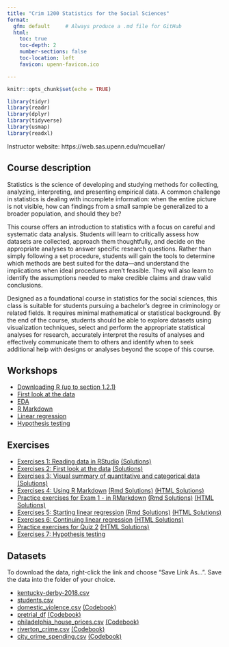 ```yaml
---
title: "Crim 1200 Statistics for the Social Sciences"
format:
  gfm: default     # Always produce a .md file for GitHub
  html:
    toc: true
    toc-depth: 2
    number-sections: false
    toc-location: left
    favicon: upenn-favicon.ico

---
```


```r
knitr::opts_chunk$set(echo = TRUE)
```

```r

library(tidyr)
library(readr)
library(dplyr)
library(tidyverse)
library(usmap)
library(readxl)
```

Instructor website: https://web.sas.upenn.edu/mcuellar/

## Course description

Statistics is the science of developing and studying methods for
collecting, analyzing, interpreting, and presenting empirical data. A
common challenge in statistics is dealing with incomplete information:
when the entire picture is not visible, how can findings from a small
sample be generalized to a broader population, and should they be?

This course offers an introduction to statistics with a focus on careful
and systematic data analysis. Students will learn to critically assess
how datasets are collected, approach them thoughtfully, and decide on
the appropriate analyses to answer specific research questions. Rather
than simply following a set procedure, students will gain the tools to
determine which methods are best suited for the data—and understand the
implications when ideal procedures aren’t feasible. They will also learn
to identify the assumptions needed to make credible claims and draw
valid conclusions.

Designed as a foundational course in statistics for the social sciences,
this class is suitable for students pursuing a bachelor’s degree in
criminology or related fields. It requires minimal mathematical or
statistical background. By the end of the course, students should be
able to explore datasets using visualization techniques, select and
perform the appropriate statistical analyses for research, accurately
interpret the results of analyses and effectively communicate them to
others and identify when to seek additional help with designs or
analyses beyond the scope of this course.

## Workshops

-   [Downloading R (up to section
    1.2.1)](https://moderndive.netlify.app/1-getting-started.html)
-   [First look at the
    data](https://mariacuellar.github.io/crim_data_analysis/workshops/firstlook.html)
-   [EDA](https://mariacuellar.github.io/crim_data_analysis/workshops/EDA.html)
-   [R Markdown](https://mariacuellar.github.io/crim_data_analysis/workshops/Rmarkdown.html)
-   [Linear
    regression](https://mariacuellar.github.io/crim_data_analysis/workshops/LinearRegression.html)
-   [Hypothesis testing](https://mariacuellar.github.io/crim_data_analysis/workshops/Hypothesis-testing.html)



## Exercises

-  [Exercises 1: Reading data in RStudio](https://raw.githubusercontent.com/mariacuellar/crim_data_analysis/refs/heads/main/exercises/Exercises%201%20-%20questions.R)
    [(Solutions)](https://raw.githubusercontent.com/mariacuellar/crim_data_analysis/refs/heads/main/exercises/Exercises%201%20-%20solutions.R)
-  [Exercises 2: First look at the data](https://raw.githubusercontent.com/mariacuellar/crim_data_analysis/refs/heads/main/exercises/Exercises%202%20-%20questions.R)
    [(Solutions)](https://raw.githubusercontent.com/mariacuellar/crim_data_analysis/refs/heads/main/exercises/Exercises%202%20-%20solutions.R)
-  [Exercises 3: Visual summary of quantitative and categorical data](https://raw.githubusercontent.com/mariacuellar/crim_data_analysis/refs/heads/main/exercises/Exercises%203%20-%20questions.R) 
[(Solutions)](https://raw.githubusercontent.com/mariacuellar/crim_data_analysis/refs/heads/main/exercises/Exercises%203%20-%20solutions.R)
-  [Exercises 4: Using R Markdown](https://raw.githubusercontent.com/mariacuellar/crim_data_analysis/refs/heads/main/exercises/Exercises%204%20-%20questions.R) 
[(Rmd Solutions)](https://raw.githubusercontent.com/mariacuellar/crim_data_analysis/refs/heads/main/exercises/Exercises%204%20-%20solutions.rmd)
[(HTML Solutions)](https://mariacuellar.github.io/crim_data_analysis/exercises/Exercises-4---solutions.html
)
- [Practice exercises for Exam 1 - in RMarkdown](https://raw.githubusercontent.com/mariacuellar/crim_data_analysis/refs/heads/main/exercises/Exam 1 practice - questions.Rmd) 
[(Rmd Solutions)](https://raw.githubusercontent.com/mariacuellar/crim_data_analysis/refs/heads/main/exercises/Exam%201%20practice%20-%20solutions.Rmd)
[(HTML Solutions)](https://mariacuellar.github.io/crim_data_analysis/exercises/Exam-1-practice---solutions.html)
- [Exercises 5: Starting linear regression](https://raw.githubusercontent.com/mariacuellar/crim_data_analysis/refs/heads/main/exercises/Exercises%205%20-%20questions.rmd)
[(Rmd Solutions)](https://raw.githubusercontent.com/mariacuellar/crim_data_analysis/refs/heads/main/exercises/Exercises%205%20-%20solutions.rmd)
[(HTML Solutions)](https://mariacuellar.github.io/crim_data_analysis/exercises/Exercises-5---solutions.html)
- [Exercises 6: Continuing linear regression](https://raw.githubusercontent.com/mariacuellar/crim_data_analysis/refs/heads/main/exercises/Exercises%206%20-%20questions.rmd)
[(HTML Solutions)](https://mariacuellar.github.io/crim_data_analysis/exercises/Exercises-6---solutions.html)
- [Practice exercises for Quiz 2](https://raw.githubusercontent.com/mariacuellar/crim_data_analysis/refs/heads/main/exercises/Quiz%202%20practice%20-%20questions.Rmd)
[(HTML Solutions)](https://mariacuellar.github.io/crim_data_analysis/exercises/Quiz-2-practice---solutions.html)
- [Exercises 7: Hypothesis testing](https://raw.githubusercontent.com/mariacuellar/crim_data_analysis/refs/heads/main/exercises/Exercises%207%20-%20questions.rmd)



## Datasets

To download the data, right-click the link and choose “Save Link As…”. Save the data into the folder of your choice.

-  [kentucky-derby-2018.csv](data/kentucky-derby-2018.csv)
-  [students.csv](data/students.csv)
-  [domestic_violence.csv](data/domestic_violence.csv)
[(Codebook)](https://raw.githubusercontent.com/mariacuellar/crim_data_analysis/refs/heads/main/data/codebook%20for%20domestic_violence.txt)
-  [pretrial_df](data/pretrial_df.csv) [(Codebook)](https://raw.githubusercontent.com/mariacuellar/crim_data_analysis/refs/heads/main/data/codebook%20for%20pretrial_df.txt)
- [philadelphia_house_prices.csv](data/philadelphia_house_prices.csv) [(Codebook)](https://raw.githubusercontent.com/mariacuellar/crim_data_analysis/refs/heads/main/data/codebook%20for%20philadelphia_house_prices.txt)
- [riverton_crime.csv](data/riverton-crime.csv) [(Codebook)](https://raw.githubusercontent.com/mariacuellar/crim_data_analysis/refs/heads/main/data/codebook%20riverton-crime.txt)
- [city_crime_spending.csv](data/city_crime_spending.csv) [(Codebook)](https://raw.githubusercontent.com/mariacuellar/crim_data_analysis/refs/heads/main/data/codebook%20for%20city_crime_spending.txt)

